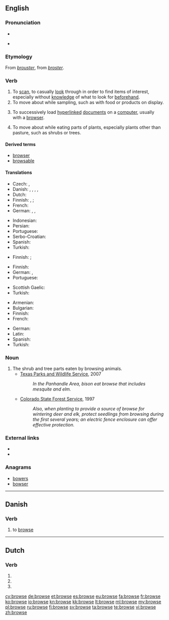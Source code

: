 ==English==
{{rfc-auto}}

===Pronunciation===
* {{audio|en-us-browse.ogg|Audio (US)}}

* {{rhymes|aʊz}}

===Etymology===
From {{etyl|frm}} ''[[brouster]]'', from {{etyl|fro}} ''[[broster]]''.

===Verb===
{{en-verb|brows|ing}}

# To [[scan]], to casually [[look]] through in order to find items of interest, especially without [[knowledge]] of what to look for [[beforehand]].
# To move about while sampling, such as with food or products on display.
# {{computing}} To successively load [[hyperlinked]] [[document]]s on a [[computer]], usually with a [[browser]].
# {{context|of an animal}} To move about while eating parts of plants, especially plants other than pasture, such as shrubs or trees.

====Derived terms====
* [[browser]]
* [[browsable]]

====Translations====
{{trans-top|scan, casually look through}}
* Czech: {{t-|cs|brouzdat}},  {{t-|cs|prohlížet si}}
* Danish: {{t-|da|gennemse|c}}, {{t+|da|skimme|c}}, {{t-|da|gennem-|n}}, {{t-|da|gennemrode|c}}, {{t-|da|gennemsøge|c}}
* Dutch: {{t+|nl|doorbladeren}}
* Finnish: {{t+|fi|katsella}}, {{t-|fi|tutkailla}}; {{t-|fi|selailla}} {{qualifier|of media}}
* French: {{t+|fr|feuilleter}}
* German: {{t+|de|blättern}}, {{t-|de|durchstöbern}}, {{t+|de|surfen}}
{{trans-mid}}
* Indonesian: {{t+|id|lihat|alt=melihat-lihat|xs=Indonesian}}
* Persian: {{t+|fa|مرور|tr=morur|sc=fa-Arab}}
* Portuguese: {{t+|pt|observar}}
* Serbo-Croatian: {{t|sh|прегледати|tr=pregledati|sc=Cyrl}}
* Spanish: {{t+|es|navegar}}
* Turkish: {{t+|tr|gözden geçirmek}}
{{trans-bottom}}

{{trans-top|move about while sampling}}
* Finnish: {{t+|fi|kierrellä}}; {{t-|fi|maistella}} {{qualifier|of food and drink}}
{{trans-mid}}
{{trans-bottom}}

{{trans-top|load hyperlinked documents}}
* Finnish: {{t+|fi|selata}}
* German: {{t-|de|browsen}}, {{t+|de|durchsuchen}}
* Portuguese: {{t+|pt|navegar}}
{{trans-mid}}
* Scottish Gaelic: {{t-|gd|brabhsaich}}
* Turkish: {{t+|tr|gözatmak}}
{{trans-bottom}}

{{trans-top|move about while eating parts of plants}}
* Armenian: {{t+|hy|արածել|tr=araçel}}
* Bulgarian: {{t+|bg|паса}}
* Finnish: {{t-|fi|laiduntaa}}
* French: {{t+|fr|brouter}}
{{trans-mid}}
* German: {{t-|de|grasen}}
* Latin: {{t-|la|tondeo|alt=tondeō}}
* Spanish: {{t+|es|ramoneo|m}}
* Turkish: {{t+|tr|otlamak}}
{{trans-bottom}}

===Noun===
{{en-noun|-}}

# The shrub and tree parts eaten by browsing animals.
#* [http://www.tpwd.state.tx.us/learning/resources/activities/bison/bisonfood1.phtml Texas Parks and Wildlife Service], 2007
#*: ''In the Panhandle Area, bison eat browse that includes mesquite and elm.''
#* [http://csfs.colostate.edu/pdfs/wildlife_values.pdf Colorado State Forest Service], 1997
#*: ''Also, when planting to provide a source of browse for wintering deer and elk, protect seedlings from browsing during the first several years; an electric fence enclosure can offer effective protection.''

===External links===
* {{R:Webster 1913}}
* {{R:Century 1911}}

===Anagrams===
* [[bowers#English|bowers]]
* [[bowser#English|bowser]]

----

==Danish==

===Verb===
{{head|da|verb|imperative|brows|present|browser|past|browsede|past participle|browset}}

# {{computing|lang=da}} to [[browse]]

----

==Dutch==

===Verb===
{{head|nl}}

# {{nl-verb-form|p=1|n=sg|t=pres|m=ind|browsen}}
# {{nl-verb-form|n=sg|t=pres|m=subj|browsen}}
# {{nl-verb-form|m=imp|browsen}}

[[cy:browse]]
[[de:browse]]
[[et:browse]]
[[es:browse]]
[[eu:browse]]
[[fa:browse]]
[[fr:browse]]
[[ko:browse]]
[[io:browse]]
[[kn:browse]]
[[kk:browse]]
[[lt:browse]]
[[ml:browse]]
[[my:browse]]
[[pl:browse]]
[[ru:browse]]
[[fi:browse]]
[[sv:browse]]
[[ta:browse]]
[[te:browse]]
[[vi:browse]]
[[zh:browse]]